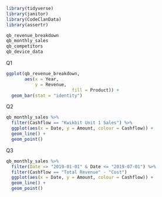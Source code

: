 ```r
library(tidyverse)
library(janitor)
library(CodeClanData)
library(assertr)

```

```r
qb_revenue_breakdown
qb_monthly_sales
qb_competitors
qb_device_data
```
Q1
```r
ggplot(qb_revenue_breakdown, 
       aes(x = Year,
           y = Revenue,
                         fill = Product)) +
  geom_bar(stat = "identity")
```
Q2
```r
qb_monthly_sales %>% 
  filter(Cashflow == "Kwikbit Unit 1 Sales") %>% 
  ggplot(aes(x = Date, y = Amount, colour = Cashflow)) +
  geom_line() +
  geom_point()

```
Q3
```r
qb_monthly_sales %>% 
  filter(Date => "2019-01-01" & Date <= "2019-07-01") %>% 
  filter(Cashflow == "Total Revenue" - "Cost")
  ggplot(aes(x = Date, y = Amount, colour = Cashflow)) +
  geom_line() +
  geom_point()

```

